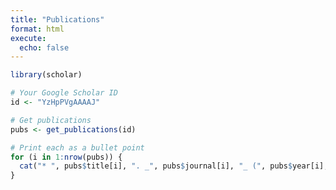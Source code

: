 ```yaml
---
title: "Publications"
format: html
execute:
  echo: false
---
```


```r
library(scholar)

# Your Google Scholar ID
id <- "YzHpPVgAAAAJ"

# Get publications
pubs <- get_publications(id)

# Print each as a bullet point
for (i in 1:nrow(pubs)) {
  cat("* ", pubs$title[i], ". _", pubs$journal[i], "_ (", pubs$year[i], ")\n\n", sep = "")
}
```